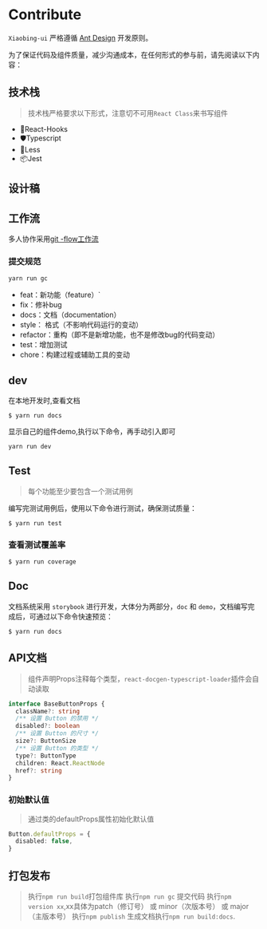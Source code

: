 
<Meta title="文档|参与贡献" />


# Contribute

`Xiaobing-ui` 严格遵循 [Ant Design](https://ant.design/docs/spec/proximity-cn) 开发原则。

为了保证代码及组件质量，减少沟通成本，在任何形式的参与前，请先阅读以下内容：


## 技术栈

> 技术栈严格要求以下形式，注意切不可用`React Class`来书写组件

- 🌈React-Hooks
- 🛡Typescript
- 🎨Less
- 📦Jest



## 设计稿



## 工作流

多人协作采用[git -flow工作流](https://www.git-tower.com/learn/git/ebook/cn/command-line/advanced-topics/git-flow)


### 提交规范

```javascript
yarn run gc
```

- feat：新功能（feature）`
- fix：修补bug
- docs：文档（documentation）
- style： 格式（不影响代码运行的变动）
- refactor：重构（即不是新增功能，也不是修改bug的代码变动）
- test：增加测试
- chore：构建过程或辅助工具的变动




## dev

在本地开发时,查看文档

```
$ yarn run docs
```

显示自己的组件demo,执行以下命令，再手动引入即可

```
yarn run dev
```


## Test

> 每个功能至少要包含一个测试用例

编写完测试用例后，使用以下命令进行测试，确保测试质量：

```
$ yarn run test
```

### 查看测试覆盖率

```
$ yarn run coverage
```


## Doc

文档系统采用 `storybook` 进行开发，大体分为两部分，`doc` 和 `demo`，文档编写完成后，可通过以下命令快速预览：

```
$ yarn run docs
```

## API文档

> 组件声明Props注释每个类型，`react-docgen-typescript-loader`插件会自动读取

```typescript
interface BaseButtonProps {
  className?: string
  /** 设置 Button 的禁用 */
  disabled?: boolean
  /** 设置 Button 的尺寸 */
  size?: ButtonSize
  /** 设置 Button 的类型 */
  type?: ButtonType
  children: React.ReactNode
  href?: string
}
```

### 初始默认值

> 通过类的defaultProps属性初始化默认值

```typescript
Button.defaultProps = {
  disabled: false,
}
```

## 打包发布

> 执行`npm run build`打包组件库
> 执行`npm run gc` 提交代码
> 执行`npm version xx`,xx具体为patch（修订号） 或 minor（次版本号） 或 major（主版本号）
> 执行`npm publish`
> 生成文档执行`npm run build:docs`.
